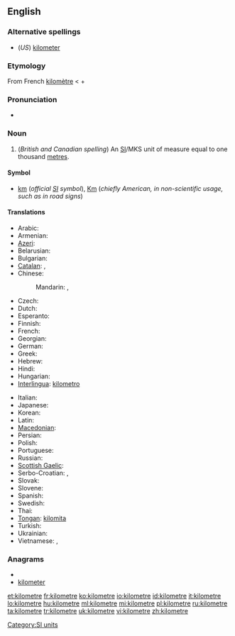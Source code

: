 {{also|kilòmetre}}
==English==
<!--If you edit this page, please also edit "kilometer" to keep these two pages in synch.-->

===Alternative spellings===
* (''US'') [[kilometer]]

===Etymology===
From French [[kilomètre]] < {{etyl|grc|en}} {{term|χίλιοι||thousand|tr=khilioi|lang=grc|sc=polytonic}} + {{term|μέτρον||measure|tr=metron|lang=grc|sc=polytonic}}

===Pronunciation===
* {{audio|En-us-kilometre.ogg|Audio (US)}}

===Noun===
{{en-noun}}

# (''British and Canadian spelling'') An [[SI#Abbreviation|SI]]/MKS unit of measure equal to one thousand [[metre]]s.

====Symbol====
* [[km]] (''official [[SI]] symbol''), [[Km]] (''chiefly American, in non-scientific usage, such as in road signs'')

====Translations====
{{trans-top|unit of measure}}
* Arabic: {{t|ar|كيلومتر|m|tr=kilomítr}}
* Armenian: {{t+|hy|կիլոմետր|tr=kilometr}}
* [[Azeri]]: {{t-|az|kilometr|xs=Azeri}}
* Belarusian: {{t|be|кіламетр|m|tr=kilamétr|sc=Cyrl}}
* Bulgarian: {{t|bg|километър|m|tr=kilométǎr|sc=Cyrl}}
* [[Catalan]]: {{t-|ca|quilòmetre|m}}, {{t-|ca|kilòmetre|m}}
* Chinese:
*: Mandarin: {{t-|cmn|公里|tr=gōnglǐ|sc=Hani}},  {{t|cmn|千米|tr=qiān-mǐ|sc=Hani}}
* Czech: {{t+|cs|kilometr|m}}
* Dutch: {{t+|nl|kilometer}}
* Esperanto: {{t-|eo|kilometro|xs=Esperanto}}
* Finnish: {{t+|fi|kilometri}}
* French: {{t+|fr|kilomètre|m}}
* Georgian: {{t-|ka|კილომეტრი|tr=kilometri|sc=Geor|xs=Georgian}}
* German: {{t+|de|Kilometer|m}}
* Greek: {{t+|el|χιλιόμετρο|n|tr=çiliómetro}}
* Hebrew: {{t|he|קילומטר|m|tr=kilometer}}
* Hindi: {{t|hi|किलोमीटर|tr=kilōmīṭar|sc=Deva}}
* Hungarian: {{t+|hu|kilométer}}
* [[Interlingua]]: [[kilometro]]
{{trans-mid}}
* Italian: {{t+|it|chilometro|m}}
* Japanese: {{t+|ja|キロメートル|tr=kiromētoru}}
* Korean: {{t|ko|킬롬미터|tr=kilomiteo|sc=Hang}}
* Latin: {{t|la|chiliometrum|n}}
* [[Macedonian]]: {{t|mk|километар|m|tr=kilométar|sc=Cyrl}}
* Persian: {{t|fa|کیلومتر|tr=kilometr|sc=fa-Arab}}
* Polish: {{t|pl|kilometr|m}}
* Portuguese: {{t+|pt|quilômetro|m}}
* Russian: {{t+|ru|километр|m|tr=kilométr}}
* [[Scottish Gaelic]]: {{t-|gd|cilemeatair|m|xs=Scottish Gaelic}}
* Serbo-Croatian: {{t|sh|километар|m}},  {{t|sh|kilometar|m}}
* Slovak: {{t|sk|kilometer}}
* Slovene: {{t|sl|kilometer}}
* Spanish: {{t-|es|kilómetro|m}}
* Swedish: {{t+|sv|kilometer|c}}
* Thai: {{t|th|กิโลเมตร|tr=kilometr|sc=Thai}}
* [[Tongan]]: [[kilomita]]
* Turkish: {{t+|tr|kilometre}}
* Ukrainian: {{t|uk|кілометр|m|tr=kilométr|sc=Cyrl}}
* Vietnamese: {{t|vi|cây số}},  {{t|vi|kilômet}}
{{trans-bottom}}

<!--If you edit this page, please also edit "kilometer" to keep these two pages in synch.-->

===Anagrams===
* {{alphagram|eeiklmort}}
* [[kilometer#English|kilometer]]

[[Category:SI units]]

[[et:kilometre]]
[[fr:kilometre]]
[[ko:kilometre]]
[[io:kilometre]]
[[id:kilometre]]
[[it:kilometre]]
[[lo:kilometre]]
[[hu:kilometre]]
[[ml:kilometre]]
[[mi:kilometre]]
[[pl:kilometre]]
[[ru:kilometre]]
[[ta:kilometre]]
[[tr:kilometre]]
[[uk:kilometre]]
[[vi:kilometre]]
[[zh:kilometre]]